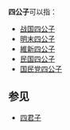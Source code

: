 '''四公子'''可以指：
*[[战国四公子|战国四公子]]
*[[明末四公子|明末四公子]]
*[[維新四公子|維新四公子]] 
*[[民国四公子|民国四公子]]
*[[国民党四公子|国民党四公子]]
==参见==
*[[四君子|四君子]]
{{disambig|Cat=三字中國相關消歧義}}
